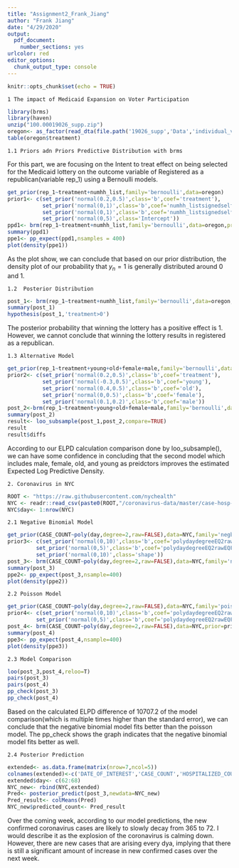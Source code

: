 ```yaml
---
title: "Assignment2_Frank_Jiang"
author: "Frank Jiang"
date: "4/29/2020"
output: 
  pdf_document:
    number_sections: yes
urlcolor: red
editor_options:
  chunk_output_type: console
---
```


```r
knitr::opts_chunk$set(echo = TRUE)
```

`1 The impact of Medicaid Expansion on Voter Participation`

```r
library(brms)
library(haven)
unzip("100.00019026_supp.zip")
oregon<- as_factor(read_dta(file.path('19026_supp','Data','individual_voting_data.dta')))
table(oregon$treatment)
```
`1.1 Priors adn Priors Predictive Distribution with brms`

For this part, we are focusing on the Intent to treat effect on being selected for the Medicaid lottery on the outcome variable of Registered as a republican(variable rep_1) using a Bernoulli models. 

```r
get_prior(rep_1~treatment+numhh_list,family='bernoulli',data=oregon)
prior1<- c(set_prior('normal(0.2,0.5)',class='b',coef='treatment'),
           set_prior('normal(0,1)',class='b',coef='numhh_listsignedselfupP1additionalperson'),
           set_prior('normal(0,1)',class='b',coef='numhh_listsignedselfupP2additionalpeople'),
           set_prior('normal(0,5)',class='Intercept'))
ppd1<- brm(rep_1~treatment+numhh_list,family='bernoulli',data=oregon,prior=prior1,sample_prior = 'only')
summary(ppd1)
ppe1<- pp_expect(ppd1,nsamples = 400)
plot(density(ppe1))
```
As the plot show, we can conclude that based on our prior distribution, the density plot of our probability that $y_n=1$ is generally distributed around 0 and 1. 

`1.2  Posterior Distribution`
```r
post_1<- brm(rep_1~treatment+numhh_list,family='bernoulli',data=oregon,prior=prior1)
summary(post_1)
hypothesis(post_1,'treatment>0')
```
The posterior probability that winning the lottery has a positive effect is 1. However, we cannot conclude that winning the lottery results in registered as a republican. 

`1.3 Alternative Model`
```r
get_prior(rep_1~treatment+young+old+female+male,family='bernoulli',data=oregon)
prior2<- c(set_prior('normal(0.2,0.5)',class='b',coef='treatment'),
           set_prior('normal(-0.3,0.5)',class='b',coef='young'),
           set_prior('normal(0.4,0.5)',class='b',coef='old'),
           set_prior('normal(0,0.5)',class='b',coef='female'),
           set_prior('normal(0.1,0.2)',class='b',coef='male'))
post_2<-brm(rep_1~treatment+young+old+female+male,family='bernoulli',data=oregon,prior=prior2)
summary(post_2)
result<- loo_subsample(post_1,post_2,compare=TRUE)
result
result$diffs
```
According to our ELPD calculation comparison done by loo_subsample(), we can have some confidence in concluding that the second model which includes male, female, old, and young as preidctors improves the estimated Expected Log Predictive Density. 


`2. Coronavirus in NYC`
```r
ROOT <- "https://raw.githubusercontent.com/nychealth" 
NYC <- readr::read_csv(paste0(ROOT,"/coronavirus-data/master/case-hosp-death.csv"))
NYC$day<- 1:nrow(NYC)
```

`2.1 Negative Binomial Model`
```r
get_prior(CASE_COUNT~poly(day,degree=2,raw=FALSE),data=NYC,family='negbinomial')
prior3<- c(set_prior('normal(0,10)',class='b',coef='polydaydegreeEQ2rawEQFALSE1'),
         set_prior('normal(0,5)',class='b',coef='polydaydegreeEQ2rawEQFALSE2'),
         set_prior('normal(0,10)',class='shape'))
post_3<- brm(CASE_COUNT~poly(day,degree=2,raw=FALSE),data=NYC,family='negbinomial',prior=prior3)
summary(post_3)
ppe2<- pp_expect(post_3,nsample=400)
plot(density(ppe2))
```

`2.2 Poisson Model`
```r
get_prior(CASE_COUNT~poly(day,degree=2,raw=FALSE),data=NYC,family='poisson')
prior4<- c(set_prior('normal(0,10)',class='b',coef='polydaydegreeEQ2rawEQFALSE1'),
         set_prior('normal(0,5)',class='b',coef='polydaydegreeEQ2rawEQFALSE2'))
post_4<- brm(CASE_COUNT~poly(day,degree=2,raw=FALSE),data=NYC,prior=prior4,family='poisson')
summary(post_4)
ppe3<- pp_expect(post_4,nsample=400)
plot(density(ppe3))
```

`2.3 Model Comparison`
```r
loo(post_3,post_4,reloo=T)
pairs(post_3)
pairs(post_4)
pp_check(post_3)
pp_check(post_4)
```
Based on the calculated ELPD difference of 10707.2 of the model comparison(which is multiple times higher than the standard error), we can conclude that the negative binomial model fits better than the poisson model. The pp_check shows the graph indicates that the negative binomial model fits better as well. 

`2.4 Posterior Prediction`
```r
extended<- as.data.frame(matrix(nrow=7,ncol=5))
colnames(extended)<-c('DATE_OF_INTEREST','CASE_COUNT','HOSPITALIZED_COUNT','DEATH_COUNT','day')
extended$day<- c(62:68)
NYC_new<- rbind(NYC,extended)
Pred<- posterior_predict(post_3,newdata=NYC_new)
Pred_result<- colMeans(Pred)
NYC_new$predicted_count<- Pred_result
```
Over the coming week, according to our model predictions, the new confirmed coronavirus cases are likely to slowly decay from 365 to 72. I would describe it as the explosion of the coronavirus is calming down. However, there are new cases that are arising every dya, implying that there is still a significant amount of increase in new confirmed cases over the next week. 


